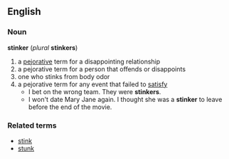 == English ==
=== Noun ===
'''stinker''' (''plural'' '''stinkers''')
# a [[pejorative]] term for a disappointing relationship
# a pejorative term for a person that offends or disappoints
# one who stinks from body odor
# a pejorative term for any event that failed to [[satisfy]]
#*I bet on the wrong team. They were '''stinkers'''. 
#*I won't date Mary Jane again. I thought she was a '''stinker''' to leave before the end of the movie.
=== Related terms ===
*[[stink]]
*[[stunk]]